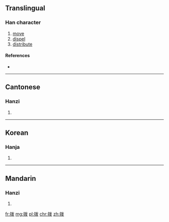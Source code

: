 {{also|撥}}
==Translingual==

===Han character===
{{Han char|rn=64|rad=手|as=05|sn=8|four=|canj=手戈女水 (QIVE)}}

# [[move]]
# [[dispel]]
# [[distribute]]

====References====
* {{Han ref|kx=0427.161|hdz=31862.010|uh=62E8|ud=25320}}

----

==Cantonese==

===Hanzi===
{{yue-hanzi|jyut=|y=but6|tra=撥}}

# {{defn|lang=yue|sort=手05}}

----

==Korean==

===Hanja===
{{ko-hanja|hangeul=[[발]], [[패]]|eumhun=|rv=bal, pae|mr=pal, p'ae|y=pal, phay}}

# {{defn|lang=ko|sort=手05}}

----

==Mandarin==

===Hanzi===
{{cmn-hanzi|tra=撥|pin=[[bō]] ([[bo1]]), [[fá]] ([[fa2]])|wg=po<sup>1</sup>, fa<sup>2</sup>}}

# {{defn|lang=cmn|sort=手05}}

[[fr:拨]]
[[mg:拨]]
[[pl:拨]]
[[chr:拨]]
[[zh:拨]]
